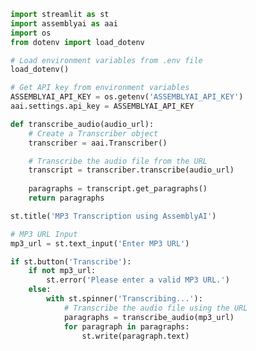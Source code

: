 ```python transcribe-mp3-streamlit-snippet.mdx
import streamlit as st
import assemblyai as aai
import os
from dotenv import load_dotenv

# Load environment variables from .env file
load_dotenv()

# Get API key from environment variables
ASSEMBLYAI_API_KEY = os.getenv('ASSEMBLYAI_API_KEY')
aai.settings.api_key = ASSEMBLYAI_API_KEY

def transcribe_audio(audio_url):
    # Create a Transcriber object
    transcriber = aai.Transcriber()

    # Transcribe the audio file from the URL
    transcript = transcriber.transcribe(audio_url)
    
    paragraphs = transcript.get_paragraphs()
    return paragraphs

st.title('MP3 Transcription using AssemblyAI')

# MP3 URL Input
mp3_url = st.text_input('Enter MP3 URL')

if st.button('Transcribe'):
    if not mp3_url:
        st.error('Please enter a valid MP3 URL.')
    else:
        with st.spinner('Transcribing...'):
            # Transcribe the audio file using the URL
            paragraphs = transcribe_audio(mp3_url)
            for paragraph in paragraphs:
                st.write(paragraph.text)
```